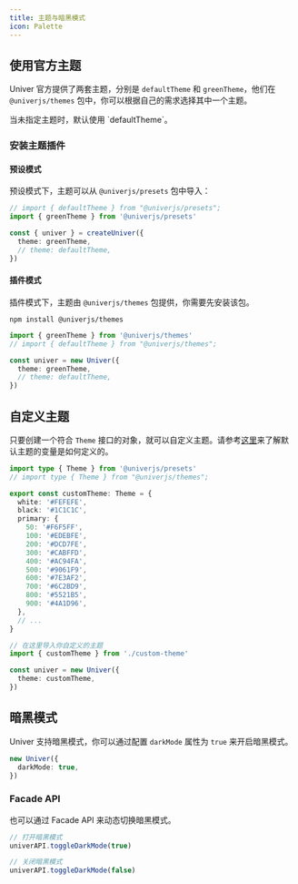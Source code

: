 ```yaml
---
title: 主题与暗黑模式
icon: Palette
---
```


## 使用官方主题

Univer 官方提供了两套主题，分别是 `defaultTheme` 和 `greenTheme`，他们在 `@univerjs/themes` 包中，你可以根据自己的需求选择其中一个主题。

<Callout>
  当未指定主题时，默认使用 `defaultTheme`。
</Callout>

### 安装主题插件

#### 预设模式

预设模式下，主题可以从 `@univerjs/presets` 包中导入：

```typescript
// import { defaultTheme } from "@univerjs/presets";
import { greenTheme } from '@univerjs/presets'

const { univer } = createUniver({
  theme: greenTheme,
  // theme: defaultTheme,
})
```

#### 插件模式

插件模式下，主题由 `@univerjs/themes` 包提供，你需要先安装该包。

```package-install
npm install @univerjs/themes
```

```typescript
import { greenTheme } from '@univerjs/themes'
// import { defaultTheme } from "@univerjs/themes";

const univer = new Univer({
  theme: greenTheme,
  // theme: defaultTheme,
})
```

## 自定义主题

只要创建一个符合 `Theme` 接口的对象，就可以自定义主题。请参考[这里](/zh-CN/reference/types/theme)来了解默认主题的变量是如何定义的。

```typescript title="custom-theme.ts"
import type { Theme } from '@univerjs/presets'
// import type { Theme } from "@univerjs/themes";

export const customTheme: Theme = {
  white: '#FEFEFE',
  black: '#1C1C1C',
  primary: {
    50: '#F6F5FF',
    100: '#EDEBFE',
    200: '#DCD7FE',
    300: '#CABFFD',
    400: '#AC94FA',
    500: '#9061F9',
    600: '#7E3AF2',
    700: '#6C2BD9',
    800: '#5521B5',
    900: '#4A1D96',
  },
  // ...
}
```

```typescript
// 在这里导入你自定义的主题
import { customTheme } from './custom-theme'

const univer = new Univer({
  theme: customTheme,
})
```

## 暗黑模式

Univer 支持暗黑模式，你可以通过配置 `darkMode` 属性为 `true` 来开启暗黑模式。

```typescript
new Univer({
  darkMode: true,
})
```

### Facade API

也可以通过 Facade API 来动态切换暗黑模式。

```typescript
// 打开暗黑模式
univerAPI.toggleDarkMode(true)

// 关闭暗黑模式
univerAPI.toggleDarkMode(false)
```

